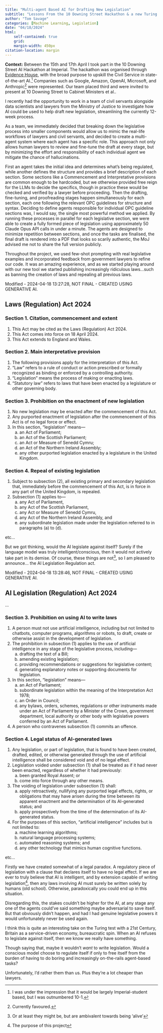 ```yaml
---
title: "Multi-agent Based AI for Drafting New Legislation"
subtitle: "Lessons From the 10 Downing Street Hackathon & a new Turing Test(?)"
author: "Tom Savage"
categories: [Machine Learning, Legislation]
date: "04/18/2024"
html: 
    self-contained: true
    grid: 
    margin-width: 450px
citation-location: margin
---
```


:::{.cleanbox}
**Context:** Between the 15th and 17th April I took part in the 10 Downing Street AI Hackathon at Imperial. The hackathon was organised through [Evidence House](https://evidence-hou.se), with the broad purpose to upskill the Civil Service in state-of-the-art AI.^[I was under the impression that it would be largely Imperial-student based, but I was outnumbered 10-1.] Companies such as Google, Amazon, OpenAI, Microsoft, and Anthropic^[Currently favoured.] were represented. Our team placed third and were invited to present at 10 Downing Street to Cabinet Ministers et al..
:::

I recently had the opportunity to work in a team of civil servants alongside data scientists and lawyers from the Ministry of Justice to investigate how AI could be used to help draft new legislation, streamlining the currently 12-week process.

As a team, we immediately decided that breaking down the legislative process into smaller components would allow us to mimic the real-life workflows of lawyers and civil servants, and decided to create a multi-agent system where each agent has a specific role. 
This approach not only allows human lawyers to review and fine-tune the draft at every stage, but by minimizing the effort and responsibility of each individual agent we mitigate the chance of hallucinations.

First an agent takes the initial idea and determines what's being regulated, while another defines the structure and provides a brief description of each section. 
Some sections like a Commencement and Interpretative provisions are common enough to be hardcoded, but we otherwise provided free reign for the LLMs to decide the specifics, though in practice these would be checked and verified by a lawyer before proceeding. 
Then the drafting, fine-tuning, and proofreading stages happen simultaneously for each section, each one following the relevant OPC guidelines for structure and syntax. 
Deciding to define agents responsible for individual OPC guideline sections was, I would say, the single most powerful method we applied.
By running these processes in parallel for each legislative section, we were able to create a fully formed piece of legislation using approximately 50 Claude Opus API calls in under a minute. 
The agents are designed to minimize repetition between sections, and once the tasks are finalised, the final draft is rendered into a PDF that looks so scarily authentic, the MoJ advised me not to share the full version publicly. 

Throughout the project, we used few-shot prompting with real legislative examples and incorporated feedback from government lawyers to refine our code.
It was an amazing experience, and as we started playing around with our new tool we started publishing increasingly ridiculous laws...such as banning the creation of laws and repealing all previous laws.

:::{.cleanbox}
Modified - 2024-04-18 13:27:28, NOT FINAL - CREATED USING GENERATIVE AI.

## Laws (Regulation) Act 2024

### Section 1. Citation, commencement and extent 

1. This Act may be cited as the Laws (Regulation) Act 2024.
2. This Act comes into force on 18 April 2024.
3. This Act extends to England and Wales.


### Section 2. Main interpretative provision

1. The following provisions apply for the interpretation of this Act.
2. "Law" refers to a rule of conduct or action prescribed or formally recognized as binding or enforced by a controlling authority.
3. "Legislation" means the process of making or enacting laws.
4. "Statutory law" refers to laws that have been enacted by a legislature or other governing body.

### Section 3. Prohibition on the enactment of new legislation

1. No new legislation may be enacted after the commencement of this Act.
2. Any purported enactment of legislation after the commencement of this Act is of no legal force or effect.
3. In this section, "legislation" means—
    a. an Act of Parliament;
    b. an Act of the Scottish Parliament;
    c. an Act or Measure of Senedd Cymru;
    d. an Act of the Northern Ireland Assembly;
    e. any other purported legislation enacted by a legislature in the United Kingdom.

### Section 4. Repeal of existing legislation

1. Subject to subsection (2), all existing primary and secondary legislation that, immediately before the commencement of this Act, is in force in any part of the United Kingdom, is repealed.
2. Subsection (1) applies to—
    a. any Act of Parliament,
    b. any Act of the Scottish Parliament,
    c. any Act or Measure of Senedd Cymru,
    d. any Act of the Northern Ireland Assembly, and
    e. any subordinate legislation made under the legislation referred to in paragraphs (a) to (d).

etc...
:::

But we got thinking, would the AI legislate against itself? Surely if the language model was truly intelligent/conscious, then it would not actively take part in its demise. Of course, these things are not^[Or at least they might be, but are ambivalent towards being 'alive'], so I am pleased to announce... the AI Legislation Regulation act. 

:::{.cleanbox}
Modified - 2024-04-18 13:28:46, NOT FINAL - CREATED USING GENERATIVE AI.

## AI Legislation (Regulation) Act 2024
...

### Section 3. Prohibition on using AI to write laws
1.  A person must not use artificial intelligence, including but not limited to chatbots, computer programs, algorithms or robots, to draft, create or otherwise assist in the development of legislation.
2. The prohibition in subsection (1) applies to the use of artificial intelligence in any stage of the legislative process, including—
    a. drafting the text of a Bill;
    b. amending existing legislation;
    c. providing recommendations or suggestions for legislative content;
    d. generating explanatory notes or supporting documents for legislation.
3. In this section, "legislation" means—
    a. an Act of Parliament;
    b. subordinate legislation within the meaning of the Interpretation Act 1978; 
    c. an Order in Council;
    d. any bylaws, orders, schemes, regulations or other instruments made under an Act of Parliament by a Minister of the Crown, government department, local authority or other body with legislative powers conferred by an Act of Parliament.
4. A person who contravenes subsection (1) commits an offence.

### Section 4. Legal status of AI-generated laws
1. Any legislation, or part of legislation, that is found to have been created, drafted, edited, or otherwise generated through the use of artificial intelligence
shall be considered void and of no legal effect.
2. Legislation voided under subsection (1) shall be treated as if it had never been enacted, regardless of whether it had previously:
    a. been granted Royal Assent; or
    b. come into force through any other means.
3. The voiding of legislation under subsection (1) shall:
    a. apply retroactively, nullifying any purported legal effects, rights, or obligations that may have arisen during the time between its apparent enactment and the determination of its AI-generated status; and
    b. apply prospectively from the time of the determination of its AI-generated status.
4. For the purposes of this section, "artificial intelligence" includes but is not limited to:
    a. machine learning algorithms;
    b. natural language processing systems;
    c. automated reasoning systems; and
    d. any other technology that mimics human cognitive functions.

etc...

:::

Firstly we have created somewhat of a legal paradox. A regulatory piece of legislation with a clause that declares itself to have no legal effect. If we are ever to truly believe that AI is intelligent, and by extension capable of writing legislation^[The purpose of this project], then any laws involving AI must surely be written solely by humans (old school). Otherwise, paradoxically you could end up in this situation.

Disregarding this, the stakes couldn't be higher for the AI, at any stage any one of the agents could've said something maybe adversarial to save itself. But that obviously didn't happen, and had I had genuine legislative powers it would unfortunately never be used again.

I think this is quite an interesting take on the Turing test with a 21st Century, Britain as a service-driven economy, bureaucratic spin. When an AI refuses to legislate against itself, then we know we really have something. 

Though saying that, maybe it wouldn't _want_ to write legislation. Would a conscious model choose to regulate itself if only to free itself from the burden of having to do boring and increasingly on-the-rails agent-based tasks? 

Unfortunately, I'd rather them than us. Plus they're a lot cheaper than lawyers.
